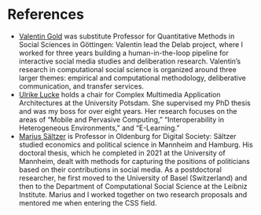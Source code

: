 # References

- [Valentin Gold](https://valentingold.de/) was substitute Professor for Quantitative Methods in Social Sciences in Göttingen: Valentin lead the Delab project, where I worked for three years building a human-in-the-loop pipeline for interactive social media studies and deliberation research. Valentin's research in computational social science is organized around three larger themes: empirical and computational methodology, deliberative communication, and transfer services.
- [Ulrike Lucke](https://www.uni-potsdam.de/de/multimedia/team/profdr-inghabilulrikelucke/) holds a chair for Complex Multimedia Application Architectures at the University Potsdam. She supervised my PhD thesis and was my boss for over eight years. Her research focuses on the areas of "Mobile and Pervasive Computing," "Interoperability in Heterogeneous Environments," and "E-Learning."
- [Marius Sältzer](https://msaeltzer.com/) is Professor in Oldenburg for Digital Society: Sältzer studied economics and political science in Mannheim and Hamburg. His doctoral thesis, which he completed in 2021 at the University of Mannheim, dealt with methods for capturing the positions of politicians based on their contributions in social media. As a postdoctoral researcher, he first moved to the University of Basel (Switzerland) and then to the Department of Computational Social Science at the Leibniz Institute. Marius and I worked together on two research proposals and mentored me when entering the CSS field.